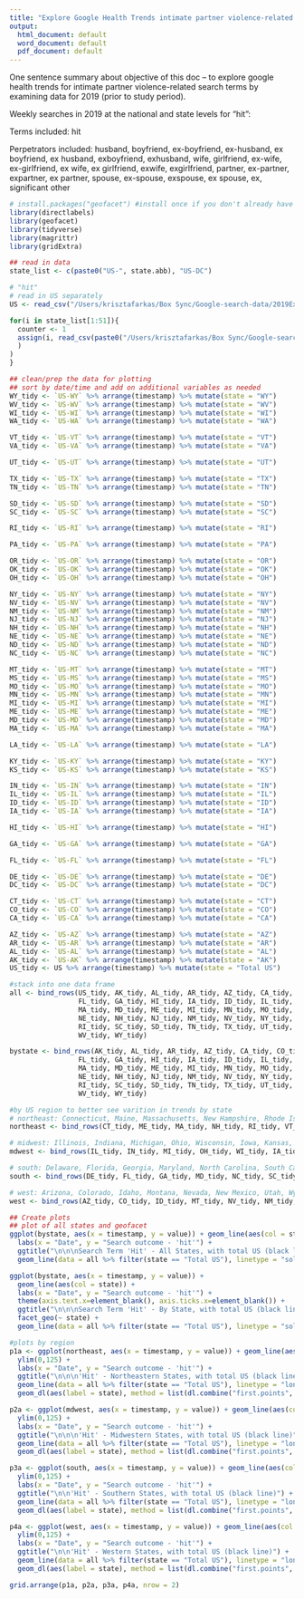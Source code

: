 ```yaml
---
title: "Explore Google Health Trends intimate partner violence-related search term test runs"
output:
  html_document: default
  word_document: default
  pdf_document: default
---
```

One sentence summary about objective of this doc -- to explore google health trends for intimate partner violence-related search terms by examining data for 2019 (prior to study period).

Weekly searches in 2019 at the national and state levels for "hit":

Terms included: hit

Perpetrators included: husband, boyfriend, ex-boyfriend, ex-husband, ex boyfriend, ex husband, exboyfriend, exhusband, wife, girlfriend, ex-wife, ex-girlfriend, ex wife, ex girlfriend, exwife, exgirlfriend, partner, ex-partner, expartner, ex partner, spouse, ex-spouse, exspouse, ex spouse, ex, significant other 


```r
# install.packages("geofacet") #install once if you don't already have the package
library(directlabels)
library(geofacet) 
library(tidyverse)
library(magrittr)
library(gridExtra)
```

```r

## read in data
state_list <- c(paste0("US-", state.abb), "US-DC")

# "hit"
# read in US separately
US <- read_csv("/Users/krisztafarkas/Box Sync/Google-search-data/2019ExploratoryData/IPV/IPV-hit-1/states/US/US-IPV-hit-1.csv")

for(i in state_list[1:51]){
  counter <- 1
  assign(i, read_csv(paste0("/Users/krisztafarkas/Box Sync/Google-search-data/2019ExploratoryData/IPV/IPV-hit-1/states/", i, "/", i, "-IPV-hit-1.csv")
  )
)
}

```

```r
## clean/prep the data for plotting
## sort by date/time and add on additional variables as needed
WY_tidy <- `US-WY` %>% arrange(timestamp) %>% mutate(state = "WY")
WV_tidy <- `US-WV` %>% arrange(timestamp) %>% mutate(state = "WV")
WI_tidy <- `US-WI` %>% arrange(timestamp) %>% mutate(state = "WI")
WA_tidy <- `US-WA` %>% arrange(timestamp) %>% mutate(state = "WA")

VT_tidy <- `US-VT` %>% arrange(timestamp) %>% mutate(state = "VT")
VA_tidy <- `US-VA` %>% arrange(timestamp) %>% mutate(state = "VA")

UT_tidy <- `US-UT` %>% arrange(timestamp) %>% mutate(state = "UT")

TX_tidy <- `US-TX` %>% arrange(timestamp) %>% mutate(state = "TX")
TN_tidy <- `US-TN` %>% arrange(timestamp) %>% mutate(state = "TN")

SD_tidy <- `US-SD` %>% arrange(timestamp) %>% mutate(state = "SD")
SC_tidy <- `US-SC` %>% arrange(timestamp) %>% mutate(state = "SC")

RI_tidy <- `US-RI` %>% arrange(timestamp) %>% mutate(state = "RI")

PA_tidy <- `US-PA` %>% arrange(timestamp) %>% mutate(state = "PA")

OR_tidy <- `US-OR` %>% arrange(timestamp) %>% mutate(state = "OR")
OK_tidy <- `US-OK` %>% arrange(timestamp) %>% mutate(state = "OK")
OH_tidy <- `US-OH` %>% arrange(timestamp) %>% mutate(state = "OH")

NY_tidy <- `US-NY` %>% arrange(timestamp) %>% mutate(state = "NY")
NV_tidy <- `US-NV` %>% arrange(timestamp) %>% mutate(state = "NV")
NM_tidy <- `US-NM` %>% arrange(timestamp) %>% mutate(state = "NM")
NJ_tidy <- `US-NJ` %>% arrange(timestamp) %>% mutate(state = "NJ")
NH_tidy <- `US-NH` %>% arrange(timestamp) %>% mutate(state = "NH")
NE_tidy <- `US-NE` %>% arrange(timestamp) %>% mutate(state = "NE")
ND_tidy <- `US-ND` %>% arrange(timestamp) %>% mutate(state = "ND")
NC_tidy <- `US-NC` %>% arrange(timestamp) %>% mutate(state = "NC")

MT_tidy <- `US-MT` %>% arrange(timestamp) %>% mutate(state = "MT")
MS_tidy <- `US-MS` %>% arrange(timestamp) %>% mutate(state = "MS")
MO_tidy <- `US-MO` %>% arrange(timestamp) %>% mutate(state = "MO")
MN_tidy <- `US-MN` %>% arrange(timestamp) %>% mutate(state = "MN")
MI_tidy <- `US-MI` %>% arrange(timestamp) %>% mutate(state = "MI")
ME_tidy <- `US-ME` %>% arrange(timestamp) %>% mutate(state = "ME")
MD_tidy <- `US-MD` %>% arrange(timestamp) %>% mutate(state = "MD")
MA_tidy <- `US-MA` %>% arrange(timestamp) %>% mutate(state = "MA")

LA_tidy <- `US-LA` %>% arrange(timestamp) %>% mutate(state = "LA")

KY_tidy <- `US-KY` %>% arrange(timestamp) %>% mutate(state = "KY")
KS_tidy <- `US-KS` %>% arrange(timestamp) %>% mutate(state = "KS")

IN_tidy <- `US-IN` %>% arrange(timestamp) %>% mutate(state = "IN")
IL_tidy <- `US-IL` %>% arrange(timestamp) %>% mutate(state = "IL")
ID_tidy <- `US-ID` %>% arrange(timestamp) %>% mutate(state = "ID")
IA_tidy <- `US-IA` %>% arrange(timestamp) %>% mutate(state = "IA")

HI_tidy <- `US-HI` %>% arrange(timestamp) %>% mutate(state = "HI")

GA_tidy <- `US-GA` %>% arrange(timestamp) %>% mutate(state = "GA")

FL_tidy <- `US-FL` %>% arrange(timestamp) %>% mutate(state = "FL")

DE_tidy <- `US-DE` %>% arrange(timestamp) %>% mutate(state = "DE")
DC_tidy <- `US-DC` %>% arrange(timestamp) %>% mutate(state = "DC")

CT_tidy <- `US-CT` %>% arrange(timestamp) %>% mutate(state = "CT")
CO_tidy <- `US-CO` %>% arrange(timestamp) %>% mutate(state = "CO")
CA_tidy <- `US-CA` %>% arrange(timestamp) %>% mutate(state = "CA")

AZ_tidy <- `US-AZ` %>% arrange(timestamp) %>% mutate(state = "AZ")
AR_tidy <- `US-AR` %>% arrange(timestamp) %>% mutate(state = "AR")
AL_tidy <- `US-AL` %>% arrange(timestamp) %>% mutate(state = "AL")
AK_tidy <- `US-AK` %>% arrange(timestamp) %>% mutate(state = "AK")
US_tidy <- US %>% arrange(timestamp) %>% mutate(state = "Total US")

#stack into one data frame 
all <- bind_rows(US_tidy, AK_tidy, AL_tidy, AR_tidy, AZ_tidy, CA_tidy, CO_tidy, CT_tidy, DC_tidy, DE_tidy,
                 FL_tidy, GA_tidy, HI_tidy, IA_tidy, ID_tidy, IL_tidy, IN_tidy, KS_tidy, KY_tidy, LA_tidy,
                 MA_tidy, MD_tidy, ME_tidy, MI_tidy, MN_tidy, MO_tidy, MS_tidy, MT_tidy, NC_tidy, ND_tidy,
                 NE_tidy, NH_tidy, NJ_tidy, NM_tidy, NV_tidy, NY_tidy, OH_tidy, OK_tidy, OR_tidy, PA_tidy,
                 RI_tidy, SC_tidy, SD_tidy, TN_tidy, TX_tidy, UT_tidy, VA_tidy, VT_tidy, WA_tidy, WI_tidy,
                 WV_tidy, WY_tidy)

bystate <- bind_rows(AK_tidy, AL_tidy, AR_tidy, AZ_tidy, CA_tidy, CO_tidy, CT_tidy, DC_tidy, DE_tidy,
                 FL_tidy, GA_tidy, HI_tidy, IA_tidy, ID_tidy, IL_tidy, IN_tidy, KS_tidy, KY_tidy, LA_tidy,
                 MA_tidy, MD_tidy, ME_tidy, MI_tidy, MN_tidy, MO_tidy, MS_tidy, MT_tidy, NC_tidy, ND_tidy,
                 NE_tidy, NH_tidy, NJ_tidy, NM_tidy, NV_tidy, NY_tidy, OH_tidy, OK_tidy, OR_tidy, PA_tidy,
                 RI_tidy, SC_tidy, SD_tidy, TN_tidy, TX_tidy, UT_tidy, VA_tidy, VT_tidy, WA_tidy, WI_tidy,
                 WV_tidy, WY_tidy)

#by US region to better see varition in trends by state
# northeast: Connecticut, Maine, Massachusetts, New Hampshire, Rhode Island, Vermont, New Jersey, New York, Pennsylvania
northeast <- bind_rows(CT_tidy, ME_tidy, MA_tidy, NH_tidy, RI_tidy, VT_tidy, NJ_tidy, NY_tidy, PA_tidy)

# midwest: Illinois, Indiana, Michigan, Ohio, Wisconsin, Iowa, Kansas, Minnesota, Missouri, Nebraska, North Dekota, South Dekota
mdwest <- bind_rows(IL_tidy, IN_tidy, MI_tidy, OH_tidy, WI_tidy, IA_tidy, KS_tidy, MN_tidy, MO_tidy, NE_tidy, ND_tidy, SD_tidy)

# south: Delaware, Florida, Georgia, Maryland, North Carolina, South Carolina, Virginia, DC, West Virginia, Alabama, Kentucky, Mississippi, Tennessee, Arkansas, Louisiana, Oklahoma, Texas
south <- bind_rows(DE_tidy, FL_tidy, GA_tidy, MD_tidy, NC_tidy, SC_tidy, VA_tidy, DC_tidy, WV_tidy, AL_tidy, KY_tidy, MS_tidy, TN_tidy, AR_tidy, LA_tidy, OK_tidy, TX_tidy)

# west: Arizona, Colorado, Idaho, Montana, Nevada, New Mexico, Utah, Wyoming, Alaska, California, Hawaii, Oregon, Washington
west <- bind_rows(AZ_tidy, CO_tidy, ID_tidy, MT_tidy, NV_tidy, NM_tidy, UT_tidy, WY_tidy, AK_tidy, CA_tidy, HI_tidy, OR_tidy, WA_tidy)
```

```r
## Create plots
## plot of all states and geofacet
ggplot(bystate, aes(x = timestamp, y = value)) + geom_line(aes(col = state)) +
  labs(x = "Date", y = "Search outcome - 'hit'") + 
  ggtitle("\n\n\nSearch Term 'Hit' - All States, with total US (black line)") + 
  geom_line(data = all %>% filter(state == "Total US"), linetype = "solid")

ggplot(bystate, aes(x = timestamp, y = value)) + 
  geom_line(aes(col = state)) +
  labs(x = "Date", y = "Search outcome - 'hit'") + 
  theme(axis.text.x=element_blank(), axis.ticks.x=element_blank()) +
  ggtitle("\n\n\nSearch Term 'Hit' - By State, with total US (black line)") +
  facet_geo(~ state) + 
  geom_line(data = all %>% filter(state == "Total US"), linetype = "solid")

#plots by region
p1a <- ggplot(northeast, aes(x = timestamp, y = value)) + geom_line(aes(col = state)) + 
  ylim(0,125) +
  labs(x = "Date", y = "Search outcome - 'hit'") + 
  ggtitle("\n\n\n'Hit' - Northeastern States, with total US (black line)") +
  geom_line(data = all %>% filter(state == "Total US"), linetype = "longdash") +
  geom_dl(aes(label = state), method = list(dl.combine("first.points", "last.points"), cex = 0.8)) 

p2a <- ggplot(mdwest, aes(x = timestamp, y = value)) + geom_line(aes(col = state)) +
  ylim(0,125) +
  labs(x = "Date", y = "Search outcome - 'hit'") + 
  ggtitle("\n\n\n'Hit' - Midwestern States, with total US (black line)") +
  geom_line(data = all %>% filter(state == "Total US"), linetype = "longdash") +
  geom_dl(aes(label = state), method = list(dl.combine("first.points", "last.points"), cex = 0.8)) 

p3a <- ggplot(south, aes(x = timestamp, y = value)) + geom_line(aes(col = state)) + 
  ylim(0,125) +
  labs(x = "Date", y = "Search outcome - 'hit'") + 
  ggtitle("\n\n'Hit' - Southern States, with total US (black line)") +
  geom_line(data = all %>% filter(state == "Total US"), linetype = "longdash") +
  geom_dl(aes(label = state), method = list(dl.combine("first.points", "last.points"), cex = 0.8)) 

p4a <- ggplot(west, aes(x = timestamp, y = value)) + geom_line(aes(col = state)) + 
  ylim(0,125) +
  labs(x = "Date", y = "Search outcome - 'hit'") + 
  ggtitle("\n\n'Hit' - Western States, with total US (black line)") + 
  geom_line(data = all %>% filter(state == "Total US"), linetype = "longdash") +
  geom_dl(aes(label = state), method = list(dl.combine("first.points", "last.points"), cex = 0.8)) 

grid.arrange(p1a, p2a, p3a, p4a, nrow = 2)

```


